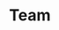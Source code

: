 ---
title: Team
heading: Meet Our Team
description: "At Koi Roofing and Solar, our team is our greatest asset. We are a group of dedicated professionals committed to delivering the highest quality service and craftsmanship."
hasPage: false
itemsHasPage: false
---